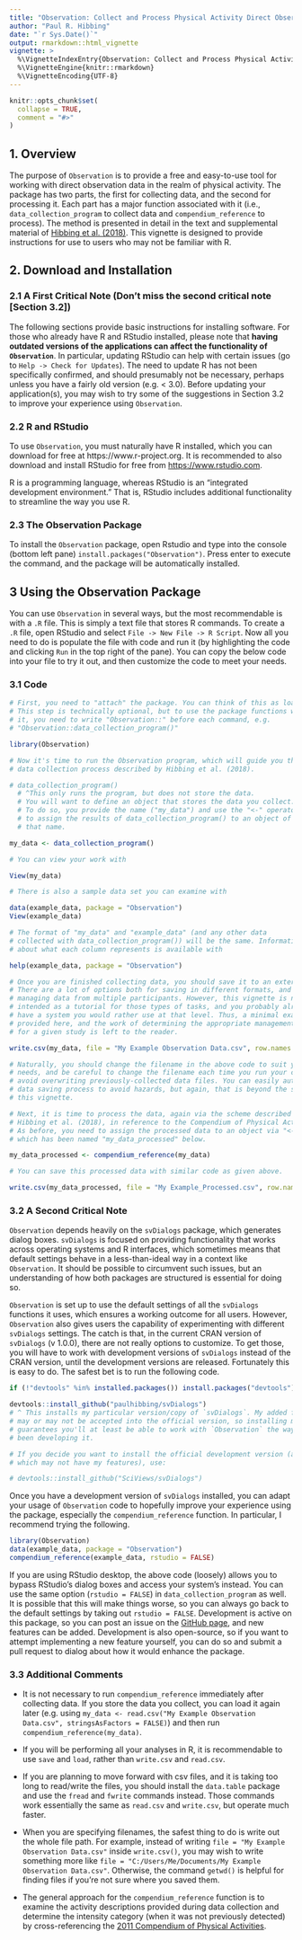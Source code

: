 ```yaml
---
title: "Observation: Collect and Process Physical Activity Direct Observation Data"
author: "Paul R. Hibbing"
date: "`r Sys.Date()`"
output: rmarkdown::html_vignette
vignette: >
  %\VignetteIndexEntry{Observation: Collect and Process Physical Activity Direct Observation Data}
  %\VignetteEngine{knitr::rmarkdown}
  %\VignetteEncoding{UTF-8}
---
```


```r
knitr::opts_chunk$set(
  collapse = TRUE,
  comment = "#>"
)
```

## 1. Overview

The purpose of `Observation` is to provide a free and easy-to-use tool for working with direct observation data in the realm of physical activity. The package has two parts, the first for collecting data, and the second for processing it. Each part has a major function associated with it (i.e., `data_collection_program` to collect data and `compendium_reference` to process). The method is presented in detail in the text and supplemental material of [Hibbing et al. (2018)](https://www.ncbi.nlm.nih.gov/pubmed/29135657). This vignette is designed to provide instructions for use to users who may not be familiar with R.

## 2. Download and Installation

### 2.1 A First Critical Note (Don't miss the second critical note [Section 3.2])

The following sections provide basic instructions for installing software. For those who already have R and RStudio installed, please note that **having outdated versions of the applications can affect the functionality of `Observation`**. In particular, updating RStudio can help with certain issues (go to `Help -> Check for Updates`). The need to update R has not been specifically confirmed, and should presumably not be necessary, perhaps unless you have a fairly old version (e.g. < 3.0). Before updating your application(s), you may wish to try some of the suggestions in Section 3.2 to improve your experience using `Observation`.

### 2.2 R and RStudio

To use `Observation`, you must naturally have R installed, which you can download for free at https://www.r-project.org. It is recommended to also download and install RStudio for free from [https://www.rstudio.com](https://www.rstudio.com/products/rstudio/download/).

R is a programming language, whereas RStudio is an "integrated development environment." That is, RStudio includes additional functionality to streamline the way you use R.

### 2.3 The Observation Package

To install the `Observation` package, open Rstudio and type into the console (bottom left pane) `install.packages("Observation")`. Press enter to execute the command, and the package will be automatically installed.

## 3 Using the Observation Package

You can use `Observation` in several ways, but the most recommendable is with a `.R` file. This is simply a text file that stores R commands. To create a `.R` file, open RStudio and select `File -> New File -> R Script`. Now all you need to do is populate the file with code and run it (by highlighting the code and clicking `Run` in the top right of the pane). You can copy the below code into your file to try it out, and then customize the code to meet your needs.

### 3.1 Code

```r

# First, you need to "attach" the package. You can think of this as loading it. 
# This step is technically optional, but to use the package functions without
# it, you need to write "Observation::" before each command, e.g.
# "Observation::data_collection_program()"

library(Observation)

# Now it's time to run the Observation program, which will guide you through the
# data collection process described by Hibbing et al. (2018).

# data_collection_program()
  # ^This only runs the program, but does not store the data.
  # You will want to define an object that stores the data you collect.
  # To do so, you provide the name ("my_data") and use the "<-" operator
  # to assign the results of data_collection_program() to an object of
  # that name.

my_data <- data_collection_program()

# You can view your work with

View(my_data)

# There is also a sample data set you can examine with

data(example_data, package = "Observation")
View(example_data)

# The format of "my_data" and "example_data" (and any other data
# collected with data_collection_program()) will be the same. Information
# about what each column represents is available with

help(example_data, package = "Observation")

# Once you are finished collecting data, you should save it to an external file.
# There are a lot of options both for saving in different formats, and for
# managing data from multiple participants. However, this vignette is not
# intended as a tutorial for those types of tasks, and you probably already
# have a system you would rather use at that level. Thus, a minimal example is
# provided here, and the work of determining the appropriate management scheme
# for a given study is left to the reader.

write.csv(my_data, file = "My Example Observation Data.csv", row.names = FALSE)

# Naturally, you should change the filename in the above code to suit your
# needs, and be careful to change the filename each time you run your code, to
# avoid overwriting previously-collected data files. You can easily automate the
# data saving process to avoid hazards, but again, that is beyond the scope of
# this vignette.

# Next, it is time to process the data, again via the scheme described by
# Hibbing et al. (2018), in reference to the Compendium of Physical Activities.
# As before, you need to assign the processed data to an object via "<-",
# which has been named "my_data_processed" below.

my_data_processed <- compendium_reference(my_data)

# You can save this processed data with similar code as given above.

write.csv(my_data_processed, file = "My Example_Processed.csv", row.names = FALSE)

```

### 3.2 A Second Critical Note

`Observation` depends heavily on the `svDialogs` package, which generates dialog boxes. `svDialogs` is focused on providing functionality that works across operating systems and R interfaces, which sometimes means that default settings behave in a less-than-ideal way in a context like `Observation`. It should be possible to circumvent such issues, but an understanding of how both packages are structured is essential for doing so.

`Observation` is set up to use the default settings of all the `svDialogs` functions it uses, which ensures a working outcome for all users. However, `Observation` also gives users the capability of experimenting with different `svDialogs` settings. The catch is that, in the current CRAN version of `svDialogs` (v 1.0.0), there are not really options to customize. To get those, you will have to work with development versions of `svDialogs` instead of the CRAN version, until the development versions are released. Fortunately this is easy to do. The safest bet is to run the following code.

```r

if (!"devtools" %in% installed.packages()) install.packages("devtools")

devtools::install_github("paulhibbing/svDialogs")
# ^ This installs my particular version/copy of `svDialogs`. My added features
# may or may not be accepted into the official version, so installing my version
# guarantees you'll at least be able to work with `Observation` the way I've
# been developing it.

# If you decide you want to install the official development version (again,
# which may not have my features), use:

# devtools::install_github("SciViews/svDialogs")
```

Once you have a development version of `svDialogs` installed, you can adapt your usage of `Observation` code to hopefully improve your experience using the package, especially the `compendium_reference` function. In particular, I recommend trying the following.

```r

library(Observation)
data(example_data, package = "Observation")
compendium_reference(example_data, rstudio = FALSE)

```

If you are using RStudio desktop, the above code (loosely) allows you to bypass RStudio's dialog boxes and access your system's instead. You can use the same option (`rstudio = FALSE`) in `data_collection_program` as well. It is possible that this will make things worse, so you can always go back to the default settings by taking out `rstudio = FALSE`. Development is active on this package, so you can post an issue on the [GitHub page](https://github.com/paulhibbing/Observation/issues), and new features can be added. Development is also open-source, so if you want to attempt implementing a new feature yourself, you can do so and submit a pull request to dialog about how it would enhance the package.

### 3.3 Additional Comments

* It is not necessary to run `compendium_reference` immediately after collecting data. If you store the data you collect, you can load it again later (e.g. using `my_data <- read.csv("My Example Observation Data.csv", stringsAsFactors = FALSE)`) and then run `compendium_reference(my_data)`.

* If you will be performing all your analyses in R, it is recommendable to use `save` and `load`, rather than `write.csv` and `read.csv`.

* If you are planning to move forward with csv files, and it is taking too long to read/write the files, you should install the `data.table` package and use the `fread` and `fwrite` commands instead. Those commands work essentially the same as `read.csv` and `write.csv`, but operate much faster.

* When you are specifying filenames, the safest thing to do is write out the whole file path. For example, instead of writing `file = "My Example Observation Data.csv"` inside `write.csv()`, you may wish to write something more like `file = "C:/Users/Me/Documents/My Example Observation Data.csv"`. Otherwise, the command `getwd()` is helpful for finding files if you're not sure where you saved them.

* The general approach for the `compendium_reference` function is to examine the activity descriptions provided during data collection and determine the intensity category (when it was not previously detected) by cross-referencing the [2011 Compendium of Physical Activities](https://sites.google.com/site/compendiumofphysicalactivities/home).
